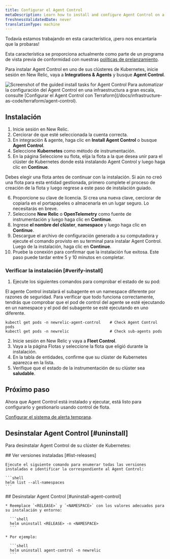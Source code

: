 ```yaml
---
title: Configurar el Agent Control
metaDescription: Learn how to install and configure Agent Control on a Kubernetes cluster.
freshnessValidatedDate: never
translationType: machine
---
```


<Callout title="avance">
  Todavía estamos trabajando en esta característica, ¡pero nos encantaría que la probaras!

  Esta característica se proporciona actualmente como parte de un programa de vista previa de conformidad con nuestras [políticas de prelanzamiento](/docs/licenses/license-information/referenced-policies/new-relic-pre-release-policy).
</Callout>

Para instalar Agent Control en uno de sus clústeres de Kubernetes, inicie sesión en New Relic, vaya a **Integrations &amp; Agents** y busque **Agent Control**.

<img title="Agent Control guided install" alt="Screenshot of the guided install tasks for Agent Control" src="/images/agent-control-guided-install.webp" />

<Callout title="consejo">
  Para automatizar la configuración del Agent Control en una infraestructura a gran escala, consulte [Configurar el Agent Control con Terraform](/docs/infrastructure-as-code/terraform/agent-control).
</Callout>

## Instalación

1. Inicie sesión en New Relic.
2. Cerciorar de que esté seleccionada la cuenta correcta.
3. En integración &amp; agente, haga clic en **Install Agent Control** o busque **Agent Control**.
4. Seleccione **Kubernetes** como método de instrumentación.
5. En la página Seleccione su flota, elija la flota a la que desea unir para el clúster de Kubernetes donde está instalando Agent Control y luego haga clic en **Continue**.

<Callout title="CONSEJO">
  Debes elegir una flota antes de continuar con la instalación. Si aún no creó una flota para esta entidad gestionada, primero complete el proceso de creación de la flota y luego regrese a este paso de instalación guiado.
</Callout>

6. Proporcione su clave de licencia. Si crea una nueva clave, cerciorar de copiarla en el portapapeles o almacenarla en un lugar seguro. Lo necesitarás en breve.
7. Seleccione **New Relic** o **OpenTelemetry** como fuente de instrumentación y luego haga clic en **Continue**.
8. Ingrese **el nombre del clúster**, **namespace** y luego haga clic en **Continue**.
9. Descargue el archivo de configuración generado a su computadora y ejecute el comando provisto en su terminal para instalar Agent Control. Luego de la instalación, haga clic en **Continue**.
10. Pruebe la conexión para confirmar que la instalación fue exitosa. Este paso puede tardar entre 5 y 10 minutos en completar.

### Verificar la instalación [#verify-install]

1. Ejecute los siguientes comandos para comprobar el estado de su pod:

El agente Control instalará el subagente en un namespace diferente por razones de seguridad. Para verificar que todo funciona correctamente, tendrás que comprobar que el pod de control del agente se esté ejecutando en un namespace y el pod del subagente se esté ejecutando en uno diferente.

```shell
kubectl get pods -n newrelic-agent-control    # Check Agent Control pods
kubectl get pods -n newrelic                  # Check sub-agents pods
```

2. Inicie sesión en New Relic y vaya a **Fleet Control**.
3. Vaya a la página Flotas y seleccione la flota que eligió durante la instalación.
4. En la tabla de entidades, confirme que su clúster de Kubernetes aparezca en la lista.
5. Verifique que el estado de la instrumentación de su clúster sea **saludable**.

## Próximo paso

Ahora que Agent Control está instalado y ejecutar, está listo para configurarlo y gestionarlo usando control de flota.

[Configurar el sistema de alerta temprana](/docs/new-relic-control/fleet-control/overview).

## Desinstalar Agent Control [#uninstall]

Para desinstalar Agent Control de su clúster de Kubernetes:

<Steps>
  <Step>
    ## Ver versiones instaladas [#list-releases]

    Ejecute el siguiente comando para enumerar todas las versiones instaladas e identificar la correspondiente al Agent Control:

    ```shell
    helm list --all-namespaces
    ```
  </Step>

  <Step>
    ## Desinstalar Agent Control [#uninstall-agent-control]

    * Reemplace `<RELEASE>` y `<NAMESPACE>` con los valores adecuados para su instalación y entorno:

      ```shell
      helm uninstall <RELEASE> -n <NAMESPACE>
      ```

    * Por ejemplo:

      ```shell
      helm uninstall agent-control -n newrelic
      ```
  </Step>
</Steps>